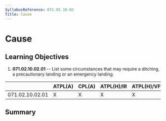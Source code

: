 ```yaml
---
SyllabusReference: 071.02.10.02
Title: Cause
---
```


# Cause

## Learning Objectives

1.  **071.02.10.02.01** -- List some circumstances that may require a ditching,
    a precautionary landing or an emergency landing.

|                 | ATPL(A) | CPL(A) | ATPL(H)/IR | ATPL(H)/VFR | CPL(H) | IR  | CBIR(A) |
| --------------- | ------- | ------ | ---------- | ----------- | ------ | --- | ------- |
| 071.02.10.02.01 | X       | X      | X          | X           | X      |     |         |

## Summary
